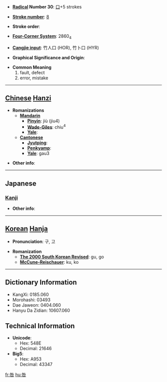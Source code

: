 * '''[[Wiktionary:Chinese radical index| Radical]] Number 30''': [[Wiktionary:Chinese radical index 口|口]]+5 strokes

* '''[[Wiktionary:Chinese total strokes index|Stroke number]]''': [[Wiktionary:Chinese total strokes index 8|8]]

* '''Stroke order''': 

* '''[[Wiktionary:Chinese four corner index|Four-Corner System]]''': 2860<sub>4</sub>

* '''[[Wiktionary:Chinese Cangjie index|Cangjie input]]''': 竹人口 (HOR), 竹卜口 (HYR)

* '''Graphical Significance and Origin''': 

* '''Common Meaning'''
*#fault, defect
*# error, mistake


----

== [[Chinese]] [[Hanzi]] ==

* '''Romanizations'''
** '''[[Mandarin]]'''
*** '''[[Pinyin]]''': jiù (jiu4)
*** '''[[Wade-Giles]]''': chiu<sup>4</sup>
*** '''[[Yale]]''': 
** '''[[Cantonese]]'''
*** '''[[Jyutping]]''':
*** '''[[Penkyamp]]''': 
*** '''[[Yale]]''': gau3

* '''Other info''': 

----

==Japanese==
===[[Kanji]]===
{{kanji|on readings=[[きゅう]] (kyū), [[こう]] (kō)
|kun readings=[[とが]] (toga), [[とがめる]] (togameru)
}}

* '''Other info''':  

----

== [[Korean]] [[Hanja]] ==

* '''Pronunciation''': 구, 고

* '''Romanization'''
** '''[[The 2000 South Korean Revised Romanization|The 2000 South Korean Revised]]''': gu, go
** '''[[McCune-Reischauer]]''': ku, ko

----

== Dictionary Information ==

* KangXi: 0185.060
* Morohashi: 03493
* Dae Jaweon: 0404.060
* Hanyu Da Zidian: 10607.060

== Technical Information ==

* '''Unicode''':
** Hex: 548E
** Decimal: 21646
* '''Big5''':
** Hex: A953
** Decimal: 43347

[[fr:咎]]
[[hu:咎]]